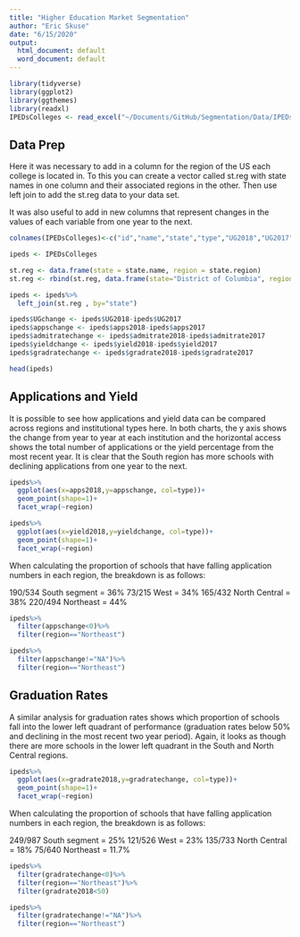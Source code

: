 ```yaml
---
title: "Higher Education Market Segmentation"
author: "Eric Skuse"
date: "6/15/2020"
output:
  html_document: default
  word_document: default
---
```

```r
library(tidyverse)
library(ggplot2)
library(ggthemes)
library(readxl)
IPEDsColleges <- read_excel("~/Documents/GitHub/Segmentation/Data/IPEDsColleges.xlsx")
```

## Data Prep

Here it was necessary to add in a column for the region of the US each college is located in. To this you can create a vector called st.reg with state names in one column and their associated regions in the other. Then use left join to add the st.reg data to your data set. 

It was also useful to add in new columns that represent changes in the values of each variable from one year to the next.

```r
colnames(IPEDsColleges)<-c("id","name","state","type","UG2018","UG2017","apps2018","apps2017","admitrate2018","admitrate2017","yield2018","yield2017","gradrate2018","gradrate2017","instateprice2019","instateprice2018","outstateprice2019","outstateprice2018")

ipeds <- IPEDsColleges

st.reg <- data.frame(state = state.name, region = state.region)
st.reg <- rbind(st.reg, data.frame(state="District of Columbia", region="South"))

ipeds <- ipeds%>%
  left_join(st.reg , by="state")

ipeds$UGchange <- ipeds$UG2018-ipeds$UG2017
ipeds$appschange <- ipeds$apps2018-ipeds$apps2017
ipeds$admitratechange <- ipeds$admitrate2018-ipeds$admitrate2017
ipeds$yieldchange <- ipeds$yield2018-ipeds$yield2017
ipeds$gradratechange <- ipeds$gradrate2018-ipeds$gradrate2017

head(ipeds)
```

## Applications and Yield

It is possible to see how applications and yield data can be compared across regions and institutional types here. In both charts, the y axis shows the change from year to year at each institution and the horizontal access shows the total number of applications or the yield percentage from the most recent year. It is clear that the South region has more schools with declining applications from one year to the next. 

```r
ipeds%>%
  ggplot(aes(x=apps2018,y=appschange, col=type))+
  geom_point(shape=1)+
  facet_wrap(~region)

ipeds%>%
  ggplot(aes(x=yield2018,y=yieldchange, col=type))+
  geom_point(shape=1)+
  facet_wrap(~region)
```

When calculating the proportion of schools that have falling application numbers in each region, the breakdown is as follows:

190/534 South segment = 36%
73/215 West = 34%
165/432 North Central = 38%
220/494 Northeast = 44%

```r
ipeds%>%
  filter(appschange<0)%>%
  filter(region=="Northeast")

ipeds%>%
  filter(appschange!="NA")%>%
  filter(region=="Northeast")
```
## Graduation Rates

A similar analysis for graduation rates shows which proportion of schools fall into the lower left quadrant of performance (graduation rates below 50% and declining in the most recent two year period). Again, it looks as though there are more schools in the lower left quadrant in the South and North Central regions.

```r
ipeds%>%
  ggplot(aes(x=gradrate2018,y=gradratechange, col=type))+
  geom_point(shape=1)+
  facet_wrap(~region)
```

When calculating the proportion of schools that have falling application numbers in each region, the breakdown is as follows:

249/987 South segment = 25%
121/526 West = 23%
135/733 North Central = 18%
75/640 Northeast = 11.7%

```r
ipeds%>%
  filter(gradratechange<0)%>%
  filter(region=="Northeast")%>%
  filter(gradrate2018<50)

ipeds%>%
  filter(gradratechange!="NA")%>%
  filter(region=="Northeast")
```

```r

```

